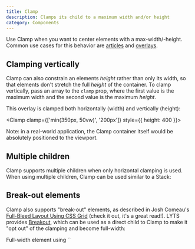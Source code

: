 ```yaml
---
title: Clamp
description: Clamps its child to a maximum width and/or height
category: Components
---
```



Use Clamp when you want to center elements with a max-width/-height. Common use cases for this behavior are [articles](/examples/article) and [overlays](/examples/overlay).

## Clamping vertically

Clamp can also constrain an elements *height* rather than only its width, so that elements don't stretch the full *height* of the container. To clamp vertically, pass an array to the `clamp` prop, where the first value is the maximum width and the second value is the maximum *height*.

This overlay is clamped both horizontally (width) and vertically (height):

<Clamp clamp={['min(350px, 50vw)', '200px']} style={{ height: 400 }}>
  <Box />
</Clamp>

Note: in a real-world application, the Clamp container itself would be absolutely positioned to the viewport.

## Multiple children

Clamp supports multiple children when only horizontal clamping is used. When using multiple children, Clamp can be used similar to a Stack:

<Clamp clamp='min(350px, 50vw)'>
  <Box />
  <Box />
  <Box />
</Clamp>

## Break-out elements

Clamp also supports "break-out" elements, as described in Josh Comeau's [Full-Bleed Layout Using CSS Grid](https://www.joshwcomeau.com/css/full-bleed/) (check it out, it's a great read!). LYTS provides [Breakout](/components/breakout), which can be used as a direct child to Clamp to make it "opt out" of the clamping and become full-width:

<Clamp clamp='min(350px, 50vw)'>
  <Box />
  <Breakout xAlign='center'>
    Full-width element using `<Breakout>`
  </Breakout>
  <Box />
</Clamp>
